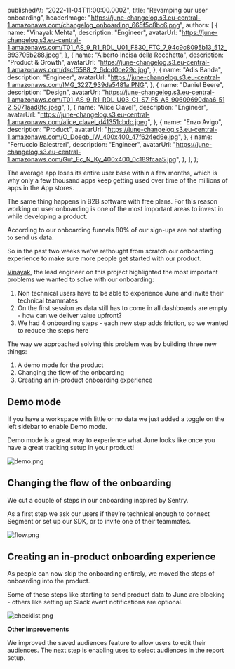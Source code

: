 
  publishedAt: "2022-11-04T11:00:00.000Z",
  title: "Revamping our user onboarding",
  headerImage:
    "https://june-changelog.s3.eu-central-1.amazonaws.com/changelog_onboarding_665f5c8bc6.png",
  authors: [
    {
      name: "Vinayak Mehta",
      description: "Engineer",
      avatarUrl:
        "https://june-changelog.s3.eu-central-1.amazonaws.com/T01_AS_9_R1_RDL_U01_F830_FTC_7_94c9c8095b13_512_893705b288.jpeg",
    },
    {
      name: "Alberto Incisa della Rocchetta",
      description: "Product & Growth",
      avatarUrl:
        "https://june-changelog.s3.eu-central-1.amazonaws.com/dscf5588_2_6dcd0ce29c.jpg",
    },
    {
      name: "Adis Banda",
      description: "Engineer",
      avatarUrl:
        "https://june-changelog.s3.eu-central-1.amazonaws.com/IMG_3227_939da5481a.PNG",
    },
    {
      name: "Daniel Beere",
      description: "Design",
      avatarUrl:
        "https://june-changelog.s3.eu-central-1.amazonaws.com/T01_AS_9_R1_RDL_U03_C1_S7_F5_A5_90609690daa6_512_5071aad8fc.jpeg",
    },
    {
      name: "Alice Clavel",
      description: "Engineer",
      avatarUrl:
        "https://june-changelog.s3.eu-central-1.amazonaws.com/alice_clavel_d41351cbdc.jpeg",
    },
    {
      name: "Enzo Avigo",
      description: "Product",
      avatarUrl:
        "https://june-changelog.s3.eu-central-1.amazonaws.com/O_Doeqb_IW_400x400_47f624ed6e.jpg",
    },
    {
      name: "Ferruccio Balestreri",
      description: "Engineer",
      avatarUrl:
        "https://june-changelog.s3.eu-central-1.amazonaws.com/Gut_Ec_N_Ky_400x400_0c189fcaa5.jpg",
    },
  ],
};

The average app loses its entire user base within a few months, which is why only a few thousand apps keep getting used over time of the millions of apps in the App stores.

The same thing happens in B2B software with free plans. For this reason working on user onboarding is one of the most important areas to invest in while developing a product.

According to our onboarding funnels 80% of our sign-ups are not starting to send us data.

So in the past two weeks we’ve rethought from scratch our onboarding experience to make sure more people get started with our product.

[Vinayak](https://twitter.com/vortex_ape), the lead engineer on this project highlighted the most important problems we wanted to solve with our onboarding:

1. Non technical users have to be able to experience June and invite their technical teammates
2. On the first session as data still has to come in all dashboards are empty - how can we deliver value upfront?
3. We had 4 onboarding steps - each new step adds friction, so we wanted to reduce the steps here

The way we approached solving this problem was by building three new things:

1. A demo mode for the product
2. Changing the flow of the onboarding
3. Creating an in-product onboarding experience

## Demo mode

If you have a workspace with little or no data we just added a toggle on the left sidebar to enable Demo mode.

Demo mode is a great way to experience what June looks like once you have a great tracking setup in your product!

![demo.png](https://june-changelog.s3.eu-central-1.amazonaws.com/demo_4e632ec8de.png)

## Changing the flow of the onboarding

We cut a couple of steps in our onboarding inspired by Sentry.

As a first step we ask our users if they’re technical enough to connect Segment or set up our SDK, or to invite one of their teammates.

![flow.png](https://june-changelog.s3.eu-central-1.amazonaws.com/flow_b8ddc95779.png)

## Creating an in-product onboarding experience

As people can now skip the onboarding entirely, we moved the steps of onboarding into the product.

Some of these steps like starting to send product data to June are blocking - others like setting up Slack event notifications are optional.

![checklist.png](https://june-changelog.s3.eu-central-1.amazonaws.com/checklist_d0855c3e14.png)

**Other improvements**

We improved the saved audiences feature to allow users to edit their audiences. The next step is enabling uses to select audiences in the report setup.

